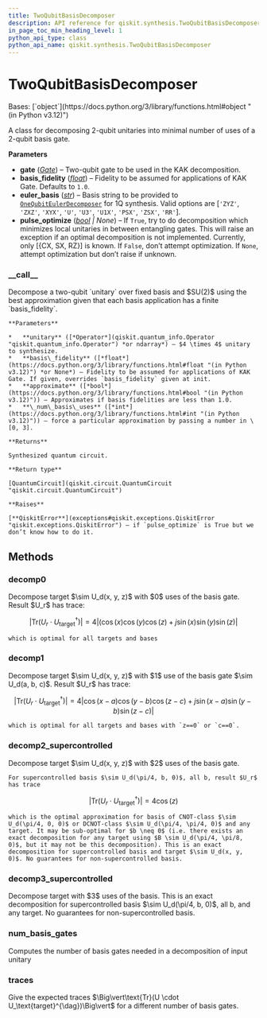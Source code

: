 ```yaml
---
title: TwoQubitBasisDecomposer
description: API reference for qiskit.synthesis.TwoQubitBasisDecomposer
in_page_toc_min_heading_level: 1
python_api_type: class
python_api_name: qiskit.synthesis.TwoQubitBasisDecomposer
---
```


# TwoQubitBasisDecomposer

<Class id="qiskit.synthesis.TwoQubitBasisDecomposer" github="https://github.com/qiskit/qiskit/tree/stable/1.0/qiskit/synthesis/two_qubit/two_qubit_decompose.py" signature="qiskit.synthesis.TwoQubitBasisDecomposer(gate, basis_fidelity=1.0, euler_basis='U', pulse_optimize=None)">
  Bases: [`object`](https://docs.python.org/3/library/functions.html#object "(in Python v3.12)")

  A class for decomposing 2-qubit unitaries into minimal number of uses of a 2-qubit basis gate.

  **Parameters**

  *   **gate** ([*Gate*](qiskit.circuit.Gate "qiskit.circuit.Gate")) – Two-qubit gate to be used in the KAK decomposition.
  *   **basis\_fidelity** ([*float*](https://docs.python.org/3/library/functions.html#float "(in Python v3.12)")) – Fidelity to be assumed for applications of KAK Gate. Defaults to `1.0`.
  *   **euler\_basis** ([*str*](https://docs.python.org/3/library/stdtypes.html#str "(in Python v3.12)")) – Basis string to be provided to [`OneQubitEulerDecomposer`](qiskit.synthesis.OneQubitEulerDecomposer "qiskit.synthesis.OneQubitEulerDecomposer") for 1Q synthesis. Valid options are \[`'ZYZ'`, `'ZXZ'`, `'XYX'`, `'U'`, `'U3'`, `'U1X'`, `'PSX'`, `'ZSX'`, `'RR'`].
  *   **pulse\_optimize** ([*bool*](https://docs.python.org/3/library/functions.html#bool "(in Python v3.12)") *| None*) – If `True`, try to do decomposition which minimizes local unitaries in between entangling gates. This will raise an exception if an optimal decomposition is not implemented. Currently, only \[\{CX, SX, RZ}] is known. If `False`, don’t attempt optimization. If `None`, attempt optimization but don’t raise if unknown.

  ### \_\_call\_\_

  <Function id="qiskit.synthesis.TwoQubitBasisDecomposer.__call__" name="__call__" signature="__call__(unitary, basis_fidelity=None, approximate=True, *, _num_basis_uses=None)">
    Decompose a two-qubit `unitary` over fixed basis and $SU(2)$ using the best approximation given that each basis application has a finite `basis_fidelity`.

    **Parameters**

    *   **unitary** ([*Operator*](qiskit.quantum_info.Operator "qiskit.quantum_info.Operator") *or ndarray*) – $4 \times 4$ unitary to synthesize.
    *   **basis\_fidelity** ([*float*](https://docs.python.org/3/library/functions.html#float "(in Python v3.12)") *or None*) – Fidelity to be assumed for applications of KAK Gate. If given, overrides `basis_fidelity` given at init.
    *   **approximate** ([*bool*](https://docs.python.org/3/library/functions.html#bool "(in Python v3.12)")) – Approximates if basis fidelities are less than 1.0.
    *   **\_num\_basis\_uses** ([*int*](https://docs.python.org/3/library/functions.html#int "(in Python v3.12)")) – force a particular approximation by passing a number in \[0, 3].

    **Returns**

    Synthesized quantum circuit.

    **Return type**

    [QuantumCircuit](qiskit.circuit.QuantumCircuit "qiskit.circuit.QuantumCircuit")

    **Raises**

    [**QiskitError**](exceptions#qiskit.exceptions.QiskitError "qiskit.exceptions.QiskitError") – if `pulse_optimize` is True but we don’t know how to do it.
  </Function>

  ## Methods

  ### decomp0

  <Function id="qiskit.synthesis.TwoQubitBasisDecomposer.decomp0" name="decomp0" signature="static decomp0(target)">
    Decompose target $\sim U_d(x, y, z)$ with $0$ uses of the basis gate. Result $U_r$ has trace:

$$
\Big\vert\text{Tr}(U_r\cdot U_\text{target}^{\dag})\Big\vert =
4\Big\vert (\cos(x)\cos(y)\cos(z)+ j \sin(x)\sin(y)\sin(z)\Big\vert
$$

    which is optimal for all targets and bases
  </Function>

  ### decomp1

  <Function id="qiskit.synthesis.TwoQubitBasisDecomposer.decomp1" name="decomp1" signature="decomp1(target)">
    Decompose target $\sim U_d(x, y, z)$ with $1$ use of the basis gate $\sim U_d(a, b, c)$. Result $U_r$ has trace:

$$
\Big\vert\text{Tr}(U_r \cdot U_\text{target}^{\dag})\Big\vert =
4\Big\vert \cos(x-a)\cos(y-b)\cos(z-c) + j \sin(x-a)\sin(y-b)\sin(z-c)\Big\vert
$$

    which is optimal for all targets and bases with `z==0` or `c==0`.
  </Function>

  ### decomp2\_supercontrolled

  <Function id="qiskit.synthesis.TwoQubitBasisDecomposer.decomp2_supercontrolled" name="decomp2_supercontrolled" signature="decomp2_supercontrolled(target)">
    Decompose target $\sim U_d(x, y, z)$ with $2$ uses of the basis gate.

    For supercontrolled basis $\sim U_d(\pi/4, b, 0)$, all b, result $U_r$ has trace

$$
\Big\vert\text{Tr}(U_r \cdot U_\text{target}^\dag) \Big\vert = 4\cos(z)
$$

    which is the optimal approximation for basis of CNOT-class $\sim U_d(\pi/4, 0, 0)$ or DCNOT-class $\sim U_d(\pi/4, \pi/4, 0)$ and any target. It may be sub-optimal for $b \neq 0$ (i.e. there exists an exact decomposition for any target using $B \sim U_d(\pi/4, \pi/8, 0)$, but it may not be this decomposition). This is an exact decomposition for supercontrolled basis and target $\sim U_d(x, y, 0)$. No guarantees for non-supercontrolled basis.
  </Function>

  ### decomp3\_supercontrolled

  <Function id="qiskit.synthesis.TwoQubitBasisDecomposer.decomp3_supercontrolled" name="decomp3_supercontrolled" signature="decomp3_supercontrolled(target)">
    Decompose target with $3$ uses of the basis. This is an exact decomposition for supercontrolled basis $\sim U_d(\pi/4, b, 0)$, all b, and any target. No guarantees for non-supercontrolled basis.
  </Function>

  ### num\_basis\_gates

  <Function id="qiskit.synthesis.TwoQubitBasisDecomposer.num_basis_gates" name="num_basis_gates" signature="num_basis_gates(unitary)">
    Computes the number of basis gates needed in a decomposition of input unitary
  </Function>

  ### traces

  <Function id="qiskit.synthesis.TwoQubitBasisDecomposer.traces" name="traces" signature="traces(target)">
    Give the expected traces $\Big\vert\text{Tr}(U \cdot U_\text{target}^{\dag})\Big\vert$ for a different number of basis gates.
  </Function>
</Class>

